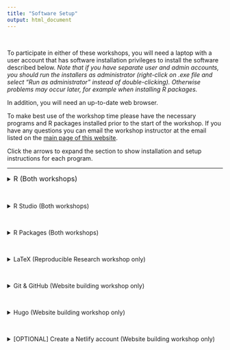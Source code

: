 ```yaml
---
title: "Software Setup"
output: html_document
---
```


<br>

To participate in either of these workshops, you will need a laptop with a user account that has software installation privileges to install the software described below. 
_Note that if you have separate user and admin accounts, you should run the installers as administrator (right-click on .exe file and select "Run as administrator" instead of double-clicking). Otherwise problems may occur later, for example when installing R packages._

In addition, you will need an up-to-date web browser.

To make best use of the workshop time please have the necessary programs and R packages installed prior to the start of the workshop. If you have any questions you can email the workshop instructor at the email listed on the [main page of this website](index.html).  

Click the arrows to expand the section to show installation and setup instructions for each program. 

----


<details>
  <summary><font size="3">R (Both workshops)</font></summary>
    
**R** is a programming language that is especially powerful for data exploration, visualization, and statistical analysis. The project website is https://www.r-project.org. 

* **Windows** ([Video Tutorial](https://www.youtube.com/watch?v=q0PjTAylwoU)). Install R by downloading and running [this .exe file](https://cran.r-project.org/bin/windows/base/release.htm) from CRAN(https://cran.r-project.org/index.html).

* **macOS** ([Video Tutorial](https://www.youtube.com/watch?v=5-ly3kyxwEg)). Install R by downloading and running <a href="https://cran.r-project.org/bin/macosx/R-latest.pkg">this .pkg file</a> from <a href="https://cran.r-project.org/index.html">CRAN</a>. 

* **Linux** You can download the binary files for your distribution from CRAN(https://cran.r-project.org/index.html). Or you can use your package manager (e.g. for Debian/Ubuntu run `sudo apt-get install r-base` and for Fedora run `sudo dnf install R`). 


**Installation notes**:

* Default settings are OK. 
* Delete any desktop shortcut that was created
  
</details> 

<br>

<details>
  <summary>R Studio (Both workshops)</summary>

To interact with R, we use the _Integrated Development Environment (IDE)_ called **RStudio** (https://www.rstudio.com). The R Studio IDE is installed _after_ you have installed R. 

* Download R Studio (v 1.2+) from https://www.rstudio.com/products/rstudio/download/#download
    - Choose the download link that corresponds to your operating system. 

* Install R Studio
    * **Windows**: Double click on the downloaded file to run the installer program. 
    * **Mac**: Double click on the downloaded file, then drag the R Studio Icon into your Applications folder. 
    After you are done, eject the "Drive" that you downloaded by dragging it to your trash. 

* (Optional) Here is a short video shows you how to navigate R Studio: https://www.rstudio.com/products/RStudio/?wvideo=520zbd3tij

**Setting preferences in R Studio to retain sanity while debugging**

* Open R Studio and go to the file menu go to Tools then Global Options.
* Uncheck "Restore .RData into workspace at startup" 
* Where it says "Save workspace to .RData on exit:" Select "Never"
* Click apply then ok to close that window.
  
This will ensure that when you restart R you do not "carry forward" objects such as data sets that you were working on in a prior assignment. 

You should make a habit to completely shut down R studio when you are done working. 
Your open tabs will be saved, but your environment will be cleared. _This is a good thing._


</details> 

<br>

<details>
  <summary>R Packages (Both workshops)</summary>

R is considered an **Open Source** software program. That means many (thousands) of people contribute to the software. They do this by writing commands (called functions) to make a particular analysis easier, or to make a graphic prettier.

When you download R, you get access to a lot of functions that we will use. However these other _user-written_ packages add so much good stuff that it really is the backbone of the customizability and functionality that makes R so powerful of a language. 

> You only have to install packages once per R installation.  

To get started type in the **console** the following command to install the `rmarkdown` package. 

```r
install.packages("rmarkdown")
```

When the console returns to showing a `>` (and the stop sign in the top right corner of the Console window goes away), R is done doing what you asked it to do and ready for you to give it another command. You should get a message that looks similar to the message below. 

```
The downloaded binary packages are in
	C:\Users\Robin\AppData\Local\Temp\Rtmpi8NAym\downloaded_packages
```

Some packages use functions that live in other packages. These are called dependencies and will be automatically installed when you tell R to install a new package. 99% of the time you will not have to install them manually on your own. 


Now that you're a package installing pro, go ahead and install the following packages that pertain to your selected workshop. 


`r emo::ji("book")` **Workshop 12: Reproducible Reports using R Markdown**

* knitr
* rmarkdown
* ggplot2 
* kable
* pander


`r emo::ji("globe")` **Workshop 13: Website building**

* knitr
* rmarkdown
* devtools 
* blogdown 


<span style="color:red">R is case sensitive. If you see a message such as the one below, check for a typo.</span>

```
Warning in install.packages :
  package ‘ggplot’ is not available (for R version 3.5.1)
```

The correct package name is `ggplot2`, not `ggplot`.

</details>


<br>

<details>
  <summary>LaTeX (Reproducible Research workshop only)</summary>

To create a PDF directly from your source code you will have to install a lightweight version of $LaTeX$ (a document processing program). This allows you to make professional looking reports. 

Run the following code lines one at a time, waiting for the first one to finish before starting the next. This process can take up to 10 minutes. 
```r
install.packages("tinytex")
tinytex::install_tinytex()
```

If at any time it asks you to update or install any other packages, say yes to all of them. 

</details> 


<br>

<details>
  <summary>Git & GitHub (Website building workshop only)</summary>
  
Git is a version control system that lets you track who made changes to what when and has options for easily updating a shared or public version of your code on https://github.com. 

**Instructions to install Git can be found at** https://www.atlassian.com/git/tutorials/install-git

  
To share your code and publish your website you will also need a GitHub account at https://github.com. Basic GitHub accounts are free. We encourage you to create a GitHub account prior to the workshop if you don't have one already. Please consider what personal information you'd like to reveal. For example, you may want to review [these instructions for keeping your email address private](https://help.github.com/articles/keeping-your-email-address-private/) provided at GitHub.

> Note: This workshop is not an lesson on git. We will use git to do a few things and we will interact with GitHub, but we will not go into details about version control. 

</details> 


<br>

<details>
  <summary>Hugo (Website building workshop only)</summary>
  
Hugo (https://gohugo.io) is a static site generator, that is used by the R package `blogdown` to create dynamic websites. `blogdown` has a helper function to do this installation for us. 

```r
blogdown::install_hugo()
```

</details> 


<br>

<details>
  <summary>[OPTIONAL] Create a Netlify account (Website building workshop only)</summary>

The blog-aware website that we will be building needs to be hosted somewhere other than GitHub.
For beginners, it is recommended to use Netlify for the following reasons

* free
* easy setup/ beginner friendly
* lots of useful features
* somewhat customizable URL

You can sign up and make an account at https://www.netlify.com/

More info/options about deploying/hosting `blogdown` websites: https://bookdown.org/yihui/blogdown/deployment.html


</details> 
